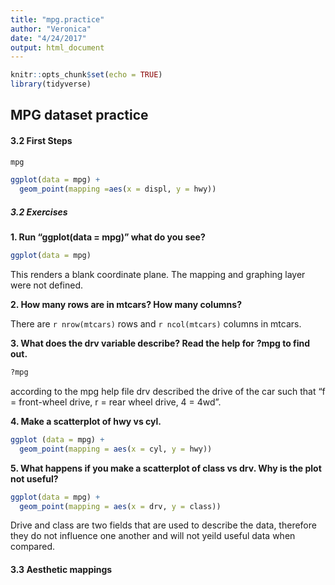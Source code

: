 ```yaml
---
title: "mpg.practice"
author: "Veronica"
date: "4/24/2017"
output: html_document
---
```


```r
knitr::opts_chunk$set(echo = TRUE)
library(tidyverse)
```

## MPG dataset practice
#### 3.2 First Steps

```r
mpg
```


```r
ggplot(data = mpg) +
  geom_point(mapping =aes(x = displ, y = hwy))
```
##### 3.2 Exercises
**1. Run "ggplot(data = mpg)" what do you see?**
```r
ggplot(data = mpg)
```

This renders a blank coordinate plane. The mapping and graphing layer were not defined.  

**2. How many rows are in mtcars? How many columns?**

There are `r nrow(mtcars)` rows and `r ncol(mtcars)` columns in mtcars.  

**3. What does the drv variable describe? Read the help for ?mpg to find out.**
```r
?mpg
```

according to the mpg help file drv described the drive of the car such that "f = front-wheel drive, r = rear wheel drive, 4 = 4wd".  

**4. Make a scatterplot of hwy vs cyl.**
```r
ggplot (data = mpg) +
  geom_point(mapping = aes(x = cyl, y = hwy))
```

**5. What happens if you make a scatterplot of class vs drv. Why is the plot not useful?**
```r
ggplot(data = mpg) +
  geom_point(mapping = aes(x = drv, y = class))
```
Drive and class are two fields that are used to describe the data, therefore they do not influence one another and will not yeild useful data when compared. 



#### 3.3 Aesthetic mappings

